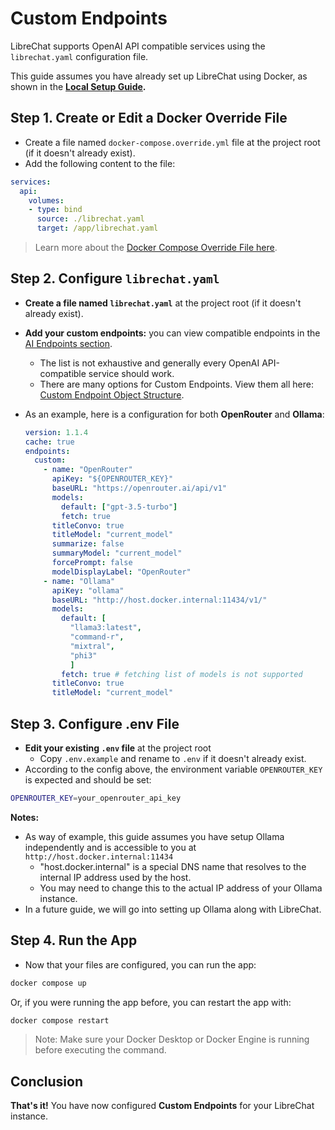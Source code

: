 
# Custom Endpoints

LibreChat supports OpenAI API compatible services using the `librechat.yaml` configuration file.

This guide assumes you have already set up LibreChat using Docker, as shown in the **[Local Setup Guide](/docs/quick_start/local_setup).**

## Step 1. Create or Edit a Docker Override File

- Create a file named `docker-compose.override.yml` file at the project root (if it doesn't already exist).
- Add the following content to the file:

```yaml
services:
  api:
    volumes:
    - type: bind
      source: ./librechat.yaml
      target: /app/librechat.yaml
```

> Learn more about the [Docker Compose Override File here](/docs/configuration/docker_override).

## Step 2. Configure `librechat.yaml`

- **Create a file named `librechat.yaml`** at the project root (if it doesn't already exist).
- **Add your custom endpoints:** you can view compatible endpoints in the [AI Endpoints section](/docs/configuration/librechat_yaml/ai_endpoints).
  - The list is not exhaustive and generally every OpenAI API-compatible service should work.
  - There are many options for Custom Endpoints. View them all here: [Custom Endpoint Object Structure](/docs/configuration/librechat_yaml/object_structure/custom_endpoint).
- As an example, here is a configuration for both **OpenRouter** and **Ollama**:

   ```yaml
   version: 1.1.4
   cache: true
   endpoints:
     custom:
       - name: "OpenRouter"
         apiKey: "${OPENROUTER_KEY}"
         baseURL: "https://openrouter.ai/api/v1"
         models:
           default: ["gpt-3.5-turbo"]
           fetch: true
         titleConvo: true
         titleModel: "current_model"
         summarize: false
         summaryModel: "current_model"
         forcePrompt: false
         modelDisplayLabel: "OpenRouter"
       - name: "Ollama"
         apiKey: "ollama"
         baseURL: "http://host.docker.internal:11434/v1/"
         models:
           default: [
             "llama3:latest",
             "command-r",
             "mixtral",
             "phi3"
             ]
           fetch: true # fetching list of models is not supported
         titleConvo: true
         titleModel: "current_model"
   ```

## Step 3. Configure .env File

- **Edit your existing `.env` file** at the project root 
    - Copy `.env.example` and rename to `.env` if it doesn't already exist.
- According to the config above, the environment variable `OPENROUTER_KEY` is expected and should be set:

```bash
OPENROUTER_KEY=your_openrouter_api_key
```

**Notes:**
- As way of example, this guide assumes you have setup Ollama independently and is accessible to you at `http://host.docker.internal:11434`
    - "host.docker.internal" is a special DNS name that resolves to the internal IP address used by the host.
    - You may need to change this to the actual IP address of your Ollama instance.
- In a future guide, we will go into setting up Ollama along with LibreChat.

## Step 4. Run the App

- Now that your files are configured, you can run the app:

```bash
docker compose up
```

Or, if you were running the app before, you can restart the app with:

```bash
docker compose restart
```

> Note: Make sure your Docker Desktop or Docker Engine is running before executing the command.

## Conclusion

**That's it!** You have now configured **Custom Endpoints** for your LibreChat instance. 

<AdditionalLinks />
